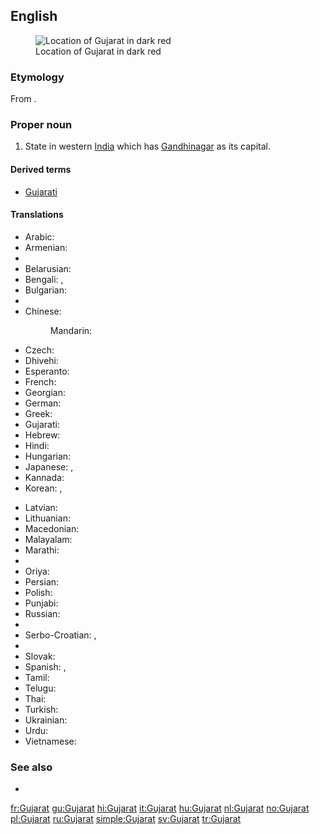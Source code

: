 ==English==
{{wikipedia}}
[[Image:Gujarat in India (disputed hatched).svg|thumb|Location of Gujarat in dark red]]

===Etymology===
From {{etyl|gu}} {{term|ગુજરાત|lang=gu|sc=Gujr}}.

===Proper noun===
{{en-proper noun}}

# State in western [[India]] which has [[Gandhinagar]] as its capital.

====Derived terms====
* [[Gujarati]]

====Translations====
{{trans-top|state in India}}
* Arabic: {{t-|ar|غوجارات|m|tr=ghujarāt}}
* Armenian: {{t-|hy|Գուջարաթ|tr=Guǰarat’}}
* {{trreq|as}}
* Belarusian: {{t-|be|Гуджарат|m|tr=Gudžarát}}
* Bengali: {{t-|bn|গুজরাট|sc=Beng}}, {{t-|bn|গুজরাত|sc=Beng}}
* Bulgarian: {{t-|bg|Гуджарат|m|tr=Gudžarát}}
* {{trreq|hne}}
* Chinese:
*: Mandarin: {{t|cmn|古吉拉特邦|tr=Gǔjílātè-bāng|sc=Hani}}
* Czech: {{t-|cs|Gudžarát}}
* Dhivehi: {{t|dv|ގުޖުރާތު|sc=Thaa}}
* Esperanto: {{t-|eo|Guĝarato}}
* French: {{t+|fr|Gujarat|m}}
* Georgian: {{t-|ka|გუჯარათი|sc=Geor}}
* German: {{t-|de|Gujarat|n}}
* Greek: {{t-|el|Γκουτζαράτ|sc=Grek}}
* Gujarati: {{t+|gu|ગુજરાત|tr=gujarāt|sc=Gujr}}
* Hebrew: {{t-|he|גוג'אראט}}
* Hindi: {{t+|hi|गुजरात|tr=gujarāt}}
* Hungarian: {{t+|hu|Gudzsarát}}
* Japanese: {{t-|ja|グジャラート州|tr=Gujarāto-shū}},  {{t-|ja|グジャラート|tr=Gujarāto}}
* Kannada: {{t-|kn|ಗುಜರಾತ್|sc=Knda}}
* Korean: {{t-|ko|구자라트 주|tr=Gujaratteu ju|sc=Hang}},  {{t-|ko|구자라트|tr=Gujaratteu|sc=Hang}}
{{trans-mid}}
* Latvian: {{t-|lv|Gudžarāta}}
* Lithuanian: {{t-|lt|Gudžaratas|m}}
* Macedonian: {{t-|mk|Гуџарат|m|tr=Gudžarát}}
* Malayalam: {{t-|ml|ഗുജറാത്ത്‌|sc=Mlym}}
* Marathi: {{t-|mr|गुजरात|tr=gujarāt|sc=Deva}}
* {{trreq|lus}}
* Oriya: {{t-|or|ଗୁଜୁରାଟ|sc=Orya}}
* Persian: {{t-|fa|گجرات|alt=گُجَرات}}
* Polish: {{t-|pl|Gudżarat|m}}
* Punjabi: {{t|pa|ਗੁਜਰਾਤ|sc=Guru}}
* Russian: {{t-|ru|Гуджарат|m|tr=Gudžarát}}
* {{trreq|sat}}
* Serbo-Croatian: {{t-|sh|Гуџарат|m|sc=Cyrl}},  {{t-|sh|Gujarat|m}}
* {{trreq|sip}}
* Slovak: {{t-|sk|Gudžarát}}
* Spanish: {{t-|es|Guyarat|m}},  {{t-|es|Gujarat|m}}
* Tamil: {{t-|ta|குசராத்|sc=Taml}}
* Telugu: {{t+|te|గుజరాత్}}
* Thai: {{t-|th|รัฐคุชราต|tr=rát kú-chá-raa-dtor}}
* Turkish: {{t-|tr|Gucerat}}
* Ukrainian: {{t-|uk|Гуджарат|sc=Cyrl}}
* Urdu: {{t-|ur|گجرات|tr=gujarāt}}
* Vietnamese: {{t-|vi|Gujarat}}
{{trans-bottom}}

===See also===
* {{list:states of India/en}}

[[fr:Gujarat]]
[[gu:Gujarat]]
[[hi:Gujarat]]
[[it:Gujarat]]
[[hu:Gujarat]]
[[nl:Gujarat]]
[[no:Gujarat]]
[[pl:Gujarat]]
[[ru:Gujarat]]
[[simple:Gujarat]]
[[sv:Gujarat]]
[[tr:Gujarat]]